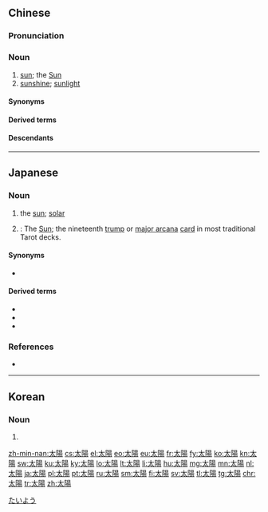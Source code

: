 {{also|太阳}}
==Chinese==
{{zh-forms|s=太阳}}
{{wikipedia|lang=zh}}

===Pronunciation===
{{zh-pron
|m=tàiyáng,tl=y,er=y,ertl=y
|ma=y
|c=taai3 joeng4
|h=pfs=thai-yòng
|j=tai3 ion1-2
|md=tái-iòng
|mn=qz,tw,xm:thài-iông/zz,yl:thài-iâng
|w=2tha hhian
|mc=y
|oc=y
|cat=n
}}

===Noun===
{{zh-noun}}

# [[sun]]; the [[Sun]]
# [[sunshine]]; [[sunlight]]

====Synonyms====
{{zh-dial}}

====Derived terms====
{{zh-der|曬太陽|太陽帽|太陽傘|太陽穴|太陽系}}

====Descendants====
{{CJKV||たいよう|태양|thái dương}}

{{zh-cat|Astronomy|Stars|Beginning}}

----

==Japanese==
{{ja-kanjitab|たい|よう|yomi=on}}

===Noun===
{{ja-noun|たいよう|hhira=たいやう}}

# the [[sun]]; [[solar]]
#: {{ja-usex|'''太陽'''が顔を出した。|'''たいよう''' が がお を だした。|It was beginning to shine.}}
# {{lb|ja|tarot}}: The [[sun|Sun]]; the nineteenth [[trump]] or [[major arcana]] [[card]] in most traditional Tarot decks.

====Synonyms====
* {{ja-r|日|ひ|gloss=the [[sun]], a [[day]] or days}}

====Derived terms====
* {{l|ja|太陽光}}
* {{l|ja|太陽系}}
* {{l|ja|太陽電池}}

===References===
* {{R:Shogakukan}}

[[Category:Japanese basic words|たいよう]]

----

==Korean==
{{ko-hanjatab}}

===Noun===
{{ko-noun|hj|hangeul=태양}}

# {{hanja form of|태양|the [[sun]]}}

[[zh-min-nan:太陽]]
[[cs:太陽]]
[[el:太陽]]
[[eo:太陽]]
[[eu:太陽]]
[[fr:太陽]]
[[fy:太陽]]
[[ko:太陽]]
[[kn:太陽]]
[[sw:太陽]]
[[ku:太陽]]
[[ky:太陽]]
[[lo:太陽]]
[[lt:太陽]]
[[li:太陽]]
[[hu:太陽]]
[[mg:太陽]]
[[mn:太陽]]
[[nl:太陽]]
[[ja:太陽]]
[[pl:太陽]]
[[pt:太陽]]
[[ru:太陽]]
[[sm:太陽]]
[[fi:太陽]]
[[sv:太陽]]
[[tl:太陽]]
[[tg:太陽]]
[[chr:太陽]]
[[tr:太陽]]
[[zh:太陽]]